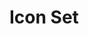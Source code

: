 
<Meta title="Example/Icons" />

<style>{`
  .icons-wrapper {
    margin-top: 40px;
    margin-bottom: 40px;
  }

  .icons-wrapper svg {
    border: 1px solid #4b4b4b;
    padding: 12px;
    border-radius: 8px;
  }
`}</style>

# Icon Set

<div className="icons-wrapper">
  <SearchIcon width={24} height={24} fill="#4b4b4b" />
</div>
